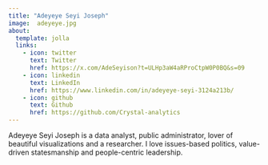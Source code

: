 ```yaml
---
title: "Adeyeye Seyi Joseph"
image:  adeyeye.jpg
about:
  template: jolla
  links:
    - icon: twitter
      text: Twitter
      href: https://x.com/AdeSeyison?t=ULHp3aW4aRProCtpW0P0BQ&s=09
    - icon: linkedin
      text: LinkedIn
      href: https://www.linkedin.com/in/adeyeye-seyi-3124a213b/
    - icon: github
      text: Github
      href: https://github.com/Crystal-analytics
---
```


Adeyeye Seyi Joseph is a data analyst, public administrator, lover of beautiful visualizations and a researcher. I love issues-based politics, value-driven statesmanship and people-centric leadership.


